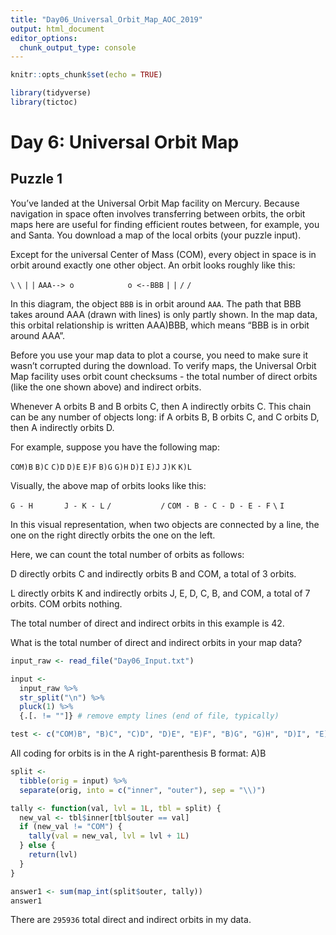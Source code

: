 ```yaml
---
title: "Day06_Universal_Orbit_Map_AOC_2019"
output: html_document
editor_options: 
  chunk_output_type: console
---
```


```r
knitr::opts_chunk$set(echo = TRUE)

library(tidyverse)
library(tictoc)
```

# Day 6: Universal Orbit Map

## Puzzle 1

You've landed at the Universal Orbit Map facility on Mercury. Because navigation in space often involves transferring between orbits, the orbit maps here are useful for finding efficient routes between, for example, you and Santa. You download a map of the local orbits (your puzzle input).

Except for the universal Center of Mass (COM), every object in space is in orbit around exactly one other object. An orbit looks roughly like this:

`                  \            `
`                   \           `
`                    |          `
`                    |          `
`AAA--> o            o <--BBB   `
`                    |          `
`                    |          `
`                   /           `
`                  /            `

In this diagram, the object `BBB` is in orbit around `AAA`. The path that BBB takes around AAA (drawn with lines) is only partly shown. In the map data, this orbital relationship is written AAA)BBB, which means "BBB is in orbit around AAA".

Before you use your map data to plot a course, you need to make sure it wasn't corrupted during the download. To verify maps, the Universal Orbit Map facility uses orbit count checksums - the total number of direct orbits (like the one shown above) and indirect orbits.

Whenever A orbits B and B orbits C, then A indirectly orbits C. This chain can be any number of objects long: if A orbits B, B orbits C, and C orbits D, then A indirectly orbits D.

For example, suppose you have the following map:

`COM)B`
`B)C`
`C)D`
`D)E`
`E)F`
`B)G`
`G)H`
`D)I`
`E)J`
`J)K`
`K)L`

Visually, the above map of orbits looks like this:

`        G - H       J - K - L  `
`       /           /           `
`COM - B - C - D - E - F        `
`               \               `
`                I              `

In this visual representation, when two objects are connected by a line, the one on the right directly orbits the one on the left.

Here, we can count the total number of orbits as follows:

D directly orbits C and indirectly orbits B and COM, a total of 3 orbits.

L directly orbits K and indirectly orbits J, E, D, C, B, and COM, a total of 7 orbits.
COM orbits nothing.

The total number of direct and indirect orbits in this example is 42.

What is the total number of direct and indirect orbits in your map data?

```r
input_raw <- read_file("Day06_Input.txt")

input <- 
  input_raw %>% 
  str_split("\n") %>% 
  pluck(1) %>% 
  {.[. != ""]} # remove empty lines (end of file, typically)

test <- c("COM)B", "B)C", "C)D", "D)E", "E)F", "B)G", "G)H", "D)I", "E)J", "J)K", "K)L")

```

All coding for orbits is in the A right-parenthesis B format: A)B
```r
split <- 
  tibble(orig = input) %>% 
  separate(orig, into = c("inner", "outer"), sep = "\\)")

tally <- function(val, lvl = 1L, tbl = split) {
  new_val <- tbl$inner[tbl$outer == val]
  if (new_val != "COM") { 
    tally(val = new_val, lvl = lvl + 1L)
  } else {
    return(lvl)
  }
}

answer1 <- sum(map_int(split$outer, tally))
answer1
```

There are `295936` total direct and indirect orbits in my data.